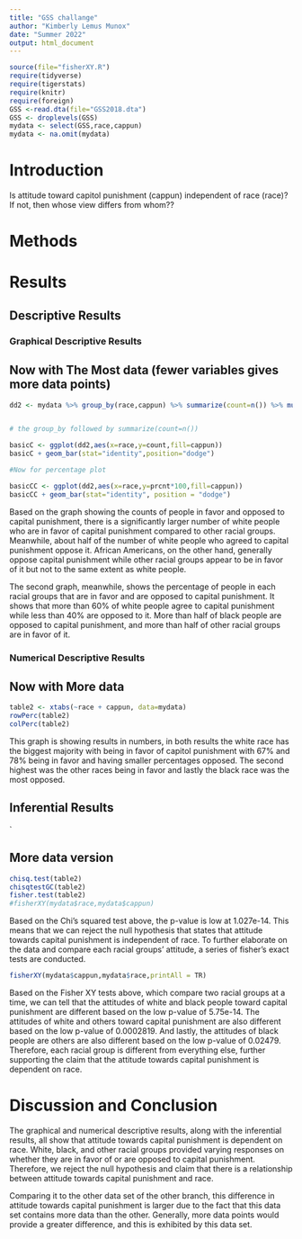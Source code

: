 ```yaml
---
title: "GSS challange"
author: "Kimberly Lemus Munox"
date: "Summer 2022"
output: html_document
---
```








```r
source(file="fisherXY.R")
require(tidyverse)
require(tigerstats)
require(knitr)
require(foreign)
GSS <-read.dta(file="GSS2018.dta")
GSS <- droplevels(GSS)
mydata <- select(GSS,race,cappun)
mydata <- na.omit(mydata)
```

# Introduction

<!--In this section you explain what you are trying to show.  Where did the data come from?  What is the research or other question you are trying to answer?.  If you skimp in this section expect to be marked down in your grade. Paint a picture of the project a couple of paragraphs is expected!-->

Is attitude toward capitol punishment (cappun) independent of race (race)?
If not, then whose view differs from whom??

# Methods

<!--Decide on your methods:  use "variable analysis" or other appropriate descriptors.  Make sure to choose at least one graphical method and at least one numerical method. Discuss what data manipulations may be needed for example subsetting or other binning procedures and what sort of graphical displays and inferential tools will be used!-->

# Results

<!--Divide this section into two sub-sections:  One for your descriptive  results and one for your inferential results.!-->

## Descriptive Results

### Graphical Descriptive Results

<!--Graphical results here.  Make sure to show your code.  Provide appropriate labels for axes, giving units if possible, and provide a good title for the graph, too.  Use the graphical results to describe the patterns if any that exist in the data as focused toward the research question. Bottom line is to explain the features of the graph that are relevant to conforming or departing to what is expected by your null hypothesis !-->



## Now with The Most data (fewer variables gives more data points)

```r
dd2 <- mydata %>% group_by(race,cappun) %>% summarize(count=n()) %>% mutate(prcnt=count/sum(count))


# the group_by followed by summarize(count=n())

basicC <- ggplot(dd2,aes(x=race,y=count,fill=cappun))
basicC + geom_bar(stat="identity",position="dodge")

#Now for percentage plot

basicCC <- ggplot(dd2,aes(x=race,y=prcnt*100,fill=cappun)) 
basicCC + geom_bar(stat="identity", position = "dodge")
```

Based on the graph showing the counts of people in favor and opposed to capital punishment, there is a significantly larger number of white people who are in favor of capital punishment compared to other racial groups. Meanwhile, about half of the number of white people who agreed to capital punishment oppose it. African Americans, on the other hand, generally oppose capital punishment while other racial groups appear to be in favor of it but not to the same extent as white people.  

The second graph, meanwhile, shows the percentage of people in each racial groups that are in favor and are opposed to capital punishment. It shows that more than 60% of white people agree to capital punishment while less than 40% are opposed to it. More than half of black people are opposed to capital punishment, and more than half of other racial groups are in favor of it. 

### Numerical Descriptive Results

<!--Numerical results go here. Use the numerical results to describe the patterns if any that exist in the data as focused toward the research question!-->




## Now with More data

```r
table2 <- xtabs(~race + cappun, data=mydata)
rowPerc(table2)
colPerc(table2)
```
This graph is showing results in numbers, in both results the white race has the biggest majority with being in favor of capitol punishment with 67% and 78% being in favor and having smaller percentages opposed. The second highest was the other races being in favor and lastly the black race was the most opposed. 

## Inferential Results

<!--State hypothesis clearly.  Make sure your discussion of the inferential test covers all the aspects that the test output produces, such as test statistic, p-value etc.  Make a decision about the null hypothesis, explain the assumptions on which the selected test/procedure was based, and why the chosen procedure satisfys the assumptions and is appropriate to answer the research question!-->

`


## More data version

```r
chisq.test(table2)
chisqtestGC(table2)
fisher.test(table2)
#fisherXY(mydata$race,mydata$cappun)
```

Based on the Chi's squared test above, the p-value is low at 1.027e-14. This means that we can reject the null hypothesis that states that attitude towards capital punishment is independent of race. To further elaborate on the data and compare each racial groups' attitude, a series of fisher's exact tests are conducted.




```r
fisherXY(mydata$cappun,mydata$race,printAll = TR)
```
 Based on the Fisher XY tests above, which compare two racial groups at a time, we can tell that the attitudes of white and black people toward capital punishment are different based on the low p-value of 5.75e-14. The attitudes of white and others  toward capital punishment are also different based on the low p-value of 0.0002819. And lastly, the attitudes of black people are others are also different based on the low p-value of 0.02479. Therefore, each racial group is different from everything else, further supporting the claim that the attitude towards capital punishment is dependent on race. 

# Discussion and Conclusion

<!--Discussion and conclusion here.  If you found a relationship be sure to consider whether the relationship occurs because one of the variavbles causes the other, or whether they perhasps are related for some other reason.  Watch the chapter 6 videos from the GeorgeTown videos collection.!-->


The graphical and numerical descriptive results, along with the inferential results, all show that attitude towards capital punishment is dependent on race. White, black, and other racial groups provided varying responses on whether they are in favor of or are opposed to capital punishment. Therefore, we reject the null hypothesis and claim that there is a relationship between attitude towards capital punishment and race. 
  
Comparing it to the other data set of the other branch, this difference in attitude towards capital punishment is larger due to the fact that this data set contains more data than the other. Generally, more data points would provide a greater difference, and this is exhibited by this data set.    


